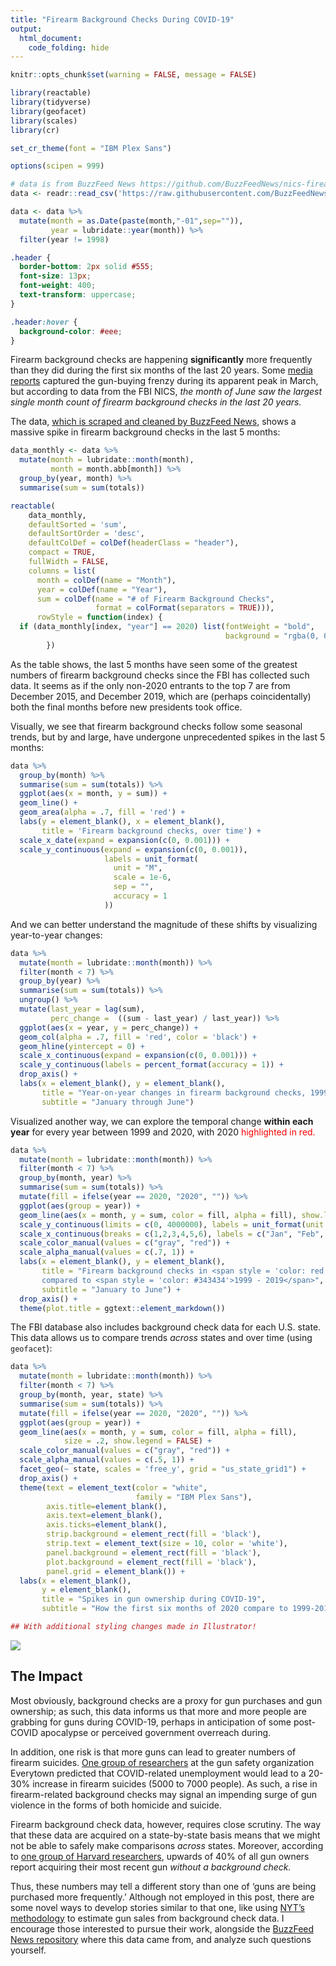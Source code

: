 ```yaml
---
title: "Firearm Background Checks During COVID-19"
output: 
  html_document:
    code_folding: hide
---
```


```r
knitr::opts_chunk$set(warning = FALSE, message = FALSE)

library(reactable)
library(tidyverse)
library(geofacet)
library(scales)
library(cr)

set_cr_theme(font = "IBM Plex Sans")

options(scipen = 999)

# data is from BuzzFeed News https://github.com/BuzzFeedNews/nics-firearm-background-checks
data <- readr::read_csv('https://raw.githubusercontent.com/BuzzFeedNews/nics-firearm-background-checks/master/data/nics-firearm-background-checks.csv')

data <- data %>%
  mutate(month = as.Date(paste(month,"-01",sep="")),
         year = lubridate::year(month)) %>%
  filter(year != 1998)
```

```css
.header {
  border-bottom: 2px solid #555;
  font-size: 13px;
  font-weight: 400;
  text-transform: uppercase;
}

.header:hover {
  background-color: #eee;
}
```

Firearm background checks are happening **significantly** more frequently than they did during the first six months of the last 20 years. Some [media reports](https://www.nytimes.com/interactive/2020/04/01/business/coronavirus-gun-sales.html) captured the gun-buying frenzy during its apparent peak in March, but according to data from the FBI NICS, *the month of June saw the largest single month count of firearm background checks in the last 20 years.*

The data, [which is scraped and cleaned by BuzzFeed News](https://github.com/BuzzFeedNews/nics-firearm-background-checks), shows a massive spike in firearm background checks in the last 5 months:

```r
data_monthly <- data %>%
  mutate(month = lubridate::month(month),
         month = month.abb[month]) %>%
  group_by(year, month) %>%
  summarise(sum = sum(totals))

reactable(
    data_monthly,
    defaultSorted = 'sum',
    defaultSortOrder = 'desc',
    defaultColDef = colDef(headerClass = "header"),
    compact = TRUE,
    fullWidth = FALSE,
    columns = list(
      month = colDef(name = "Month"),
      year = colDef(name = "Year"),
      sum = colDef(name = "# of Firearm Background Checks",
                   format = colFormat(separators = TRUE))),
      rowStyle = function(index) {
  if (data_monthly[index, "year"] == 2020) list(fontWeight = "bold",
                                                background = "rgba(0, 0, 0, 0.05)")
        })
```

As the table shows, the last 5 months have seen some of the greatest numbers of firearm background checks since the FBI has collected such data. It seems as if the only non-2020 entrants to the top 7 are from December 2015, and December 2019, which are (perhaps coincidentally) both the final months before new presidents took office. 

Visually, we see that firearm background checks follow some seasonal trends, but by and large, have undergone unprecedented spikes in the last 5 months:

```r
data %>%
  group_by(month) %>%
  summarise(sum = sum(totals)) %>%
  ggplot(aes(x = month, y = sum)) +
  geom_line() +
  geom_area(alpha = .7, fill = 'red') +
  labs(y = element_blank(), x = element_blank(),
       title = 'Firearm background checks, over time') +
  scale_x_date(expand = expansion(c(0, 0.001))) +
  scale_y_continuous(expand = expansion(c(0, 0.001)),
                     labels = unit_format(
                       unit = "M",
                       scale = 1e-6,
                       sep = "",
                       accuracy = 1
                     ))
```

And we can better understand the magnitude of these shifts by visualizing year-to-year changes:

```r
data %>%
  mutate(month = lubridate::month(month)) %>% 
  filter(month < 7) %>% 
  group_by(year) %>%
  summarise(sum = sum(totals)) %>%
  ungroup() %>% 
  mutate(last_year = lag(sum),
         perc_change =  ((sum - last_year) / last_year)) %>%
  ggplot(aes(x = year, y = perc_change)) +
  geom_col(alpha = .7, fill = 'red', color = 'black') +
  geom_hline(yintercept = 0) +
  scale_x_continuous(expand = expansion(c(0, 0.001))) +
  scale_y_continuous(labels = percent_format(accuracy = 1)) +
  drop_axis() +
  labs(x = element_blank(), y = element_blank(),
       title = "Year-on-year changes in firearm background checks, 1999-2020",
       subtitle = "January through June")
```

Visualized another way, we can explore the temporal change **within each year** for every year between 1999 and 2020, with 2020 <span style="color:red">highlighted in red.</span>

```r
data %>% 
  mutate(month = lubridate::month(month)) %>%
  filter(month < 7) %>%
  group_by(month, year) %>%
  summarise(sum = sum(totals)) %>%
  mutate(fill = ifelse(year == 2020, "2020", "")) %>%
  ggplot(aes(group = year)) +
  geom_line(aes(x = month, y = sum, color = fill, alpha = fill), show.legend = FALSE) +
  scale_y_continuous(limits = c(0, 4000000), labels = unit_format(unit = "M", sep = "", scale = 1e-6, accuracy = 1)) +
  scale_x_continuous(breaks = c(1,2,3,4,5,6), labels = c("Jan", "Feb", "Mar", "April", "May", "June")) +
  scale_color_manual(values = c("gray", "red")) +
  scale_alpha_manual(values = c(.7, 1)) +
  labs(x = element_blank(), y = element_blank(),
       title = "Firearm background checks in <span style = 'color: red;'>2020</span> 
       compared to <span style = 'color: #343434'>1999 - 2019</span>",
       subtitle = "January to June") +
  drop_axis() +
  theme(plot.title = ggtext::element_markdown())
```

The FBI database also includes background check data for each U.S. state. This data allows us to compare trends *across* states and over time (using `geofacet`):

```r
data %>%
  mutate(month = lubridate::month(month)) %>%
  filter(month < 7) %>%
  group_by(month, year, state) %>%
  summarise(sum = sum(totals)) %>%
  mutate(fill = ifelse(year == 2020, "2020", "")) %>%
  ggplot(aes(group = year)) +
  geom_line(aes(x = month, y = sum, color = fill, alpha = fill), 
            size = .2, show.legend = FALSE) +
  scale_color_manual(values = c("gray", "red")) +
  scale_alpha_manual(values = c(.5, 1)) +
  facet_geo(~ state, scales = 'free_y', grid = "us_state_grid1") +
  drop_axis() +
  theme(text = element_text(color = "white",
                            family = "IBM Plex Sans"),
        axis.title=element_blank(),
        axis.text=element_blank(),
        axis.ticks=element_blank(),
        strip.background = element_rect(fill = 'black'),
        strip.text = element_text(size = 10, color = 'white'),
        panel.background = element_rect(fill = 'black'),
        plot.background = element_rect(fill = 'black'),
        panel.grid = element_blank()) +
  labs(x = element_blank(),
       y = element_blank(),
       title = "Spikes in gun ownership during COVID-19",
       subtitle = "How the first six months of 2020 compare to 1999-2019")

## With additional styling changes made in Illustrator!
```


![](outputs/final.png)

## The Impact

Most obviously, background checks are a proxy for gun purchases and gun ownership; as such, this data informs us that more and more people are grabbing for guns during COVID-19, perhaps in anticipation of some post-COVID apocalypse or perceived government overreach during.

In addition, one risk is that more guns can lead to greater numbers of firearm suicides. [One group of researchers](https://everytownresearch.org/reports/covid-gun-violence/) at the gun safety organization Everytown predicted that COVID-related unemployment would lead to a 20-30% increase in firearm suicides (5000 to 7000 people). As such, a rise in firearm-related background checks may signal an impending surge of gun violence in the forms of both homicide and suicide. 

Firearm background check data, however, requires close scrutiny. The way that these data are acquired on a state-by-state basis means that we might not be able to safely make comparisons *across* states. Moreover, according to [one group of Harvard researchers](https://www.thetrace.org/2015/10/private-sale-loophole-background-check-harvard-research/), upwards of 40% of all gun owners report acquiring their most recent gun *without a background check.*

Thus, these numbers may tell a different story than one of 'guns are being purchased more frequently.' Although not employed in this post, there are some novel ways to develop stories similar to that one, like using [NYT's methodology](https://github.com/nytimes/gunsales#getting-gun-sales-estimates-from-background-checks) to estimate gun sales from background check data. I encourage those interested to pursue their work, alongside the [BuzzFeed News repository](https://github.com/BuzzFeedNews/nics-firearm-background-checks) where this data came from, and analyze such questions yourself.
